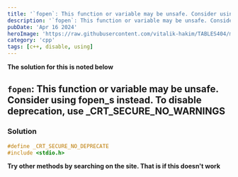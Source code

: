 ```yaml
---
title: '`fopen`: This function or variable may be unsafe. Consider using fopen_s instead. To disable deprecation, use _CRT_SECURE_NO_WARNINGS'
description: '`fopen`: This function or variable may be unsafe. Consider using fopen_s instead. To disable deprecation, use _CRT_SECURE_NO_WARNINGS'
pubDate: 'Apr 16 2024'
heroImage: 'https://raw.githubusercontent.com/vitalik-hakim/TABLES404/main/error_b/c++.png'
category: 'cpp'
tags: [c++, disable, using]
---
```


**The solution for this is noted below**

## `fopen`: This function or variable may be unsafe. Consider using fopen_s instead. To disable deprecation, use \_CRT_SECURE_NO_WARNINGS

### Solution

```cpp
#define _CRT_SECURE_NO_DEPRECATE
#include <stdio.h>
```

**Try other methods by searching on the site. That is if this doesn't work**
